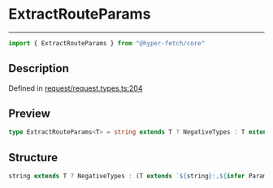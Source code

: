 

# ExtractRouteParams

<div class="api-docs__separator" data-reactroot="">

---

</div><div class="api-docs__import" data-reactroot="">

```ts
import { ExtractRouteParams } from "@hyper-fetch/core"
```

</div><div class="api-docs__section">

## Description

</div><div class="api-docs__description"><span class="api-docs__do-not-parse">



</span></div><p class="api-docs__definition">

Defined in [request/request.types.ts:204](https://github.com/BetterTyped/hyper-fetch/blob/c44d728f/packages/core/src/request/request.types.ts#L204)

</p><div class="api-docs__section">

## Preview

</div><div class="api-docs__preview type single">

```ts
type ExtractRouteParams<T> = string extends T ? NegativeTypes : T extends `${string}:${infer  Param}/${infer  Rest}` ? { [ k in Param | keyof ExtractRouteParams<Rest> ]: ParamType } : T extends `${string}:${infer  Param}` ? { [ k in Param ]: ParamType } : NegativeTypes;
```

</div><div class="api-docs__section">

## Structure

</div><div class="api-docs__returns">

```ts
string extends T ? NegativeTypes : (T extends `${string}:,${infer Param}/,${infer Rest}` ? [k in Param | keyof ExtractRouteParams<Rest>]: ParamType : (T extends `${string}:,${infer Param}` ? [k in Param]: ParamType : NegativeTypes))
```

</div>